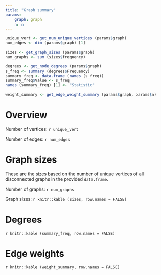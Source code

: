 ```yaml
---
title: "Graph summary"
params:
    graph: graph
    n: n
---
```


```r
unique_vert <- get_num_unique_vertices (params$graph)
num_edges <- dim (params$graph) [1]

sizes <- get_graph_sizes (params$graph)
num_graphs <- sum (sizes$frequency)

degrees <- get_node_degrees (params$graph)
s_freq <- summary (degrees$Frequency)
summary_freq <- data.frame (names (s_freq))
summary_freq$Value <- s_freq
names (summary_freq) [1] <- "Statistic"

weight_summary <- get_edge_weight_summary (params$graph, params$n)
```

# Overview

Number of vertices: `r unique_vert`

Number of edges: `r num_edges`

# Graph sizes

These are the sizes based on the number of unique vertices of all disconnected graphs in the provided `data.frame`.

Number of graphs: `r num_graphs`

Graph sizes: `r knitr::kable (sizes, row.names = FALSE)`

# Degrees

`r knitr::kable (summary_freq, row.names = FALSE)`

# Edge weights

`r knitr::kable (weight_summary, row.names = FALSE)`
